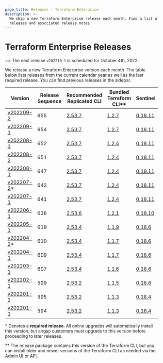 ```yaml
---
page_title: Releases - Terraform Enterprise
description: >-
  We ship a new Terraform Enterprise release each month. Find a list of recent
  releases and associated release notes.
---
```


# Terraform Enterprise Releases

~> The next release `v202210-1` is scheduled for October 4th, 2022.

We release a new Terraform Enterprise version each month. The table below lists releases from the current calendar year as well as the last required release. You can find previous releases in the sidebar.

| Version                                            | Release Sequence | Recommended<br /> Replicated CLI                                     | Bundled <br />Terraform CLI**                                       | Sentinel                                                                       |
| -------------------------------------------------- | ---------------- | -------------------------------------------------------------------- | ------------------------------------------------------------------- | ------------------------------------------------------------------------------ |
| [v202209-2](/enterprise/releases/2022/v202209-2)   | 655              | [2.53.7](https://release-notes.replicated.com/release-notes/2.53.7/) | [1.2.7](https://github.com/hashicorp/terraform/releases/tag/v1.2.7) | [0.18.11](https://docs.hashicorp.com/sentinel/changelog#0-18-11-june-8-2022)   |
| [v202209-1](/enterprise/releases/2022/v202209-1)   | 654              | [2.53.7](https://release-notes.replicated.com/release-notes/2.53.7/) | [1.2.7](https://github.com/hashicorp/terraform/releases/tag/v1.2.7) | [0.18.11](https://docs.hashicorp.com/sentinel/changelog#0-18-11-june-8-2022)   |
| [v202208-3](/enterprise/releases/2022/v202208-3)   | 652              | [2.53.7](https://release-notes.replicated.com/release-notes/2.53.7/) | [1.2.4](https://github.com/hashicorp/terraform/releases/tag/v1.2.4) | [0.18.11](https://docs.hashicorp.com/sentinel/changelog#0-18-11-june-8-2022)   |
| [v202208-2](/enterprise/releases/2022/v202208-2)   | 651              | [2.53.7](https://release-notes.replicated.com/release-notes/2.53.7/) | [1.2.4](https://github.com/hashicorp/terraform/releases/tag/v1.2.4) | [0.18.11](https://docs.hashicorp.com/sentinel/changelog#0-18-11-june-8-2022)   |
| [v202208-1](/enterprise/releases/2022/v202208-1)   | 647              | [2.53.7](https://release-notes.replicated.com/release-notes/2.53.7/) | [1.2.4](https://github.com/hashicorp/terraform/releases/tag/v1.2.4) | [0.18.11](https://docs.hashicorp.com/sentinel/changelog#0-18-11-june-8-2022)   |
| [v202207-2](/enterprise/releases/2022/v202207-2)\* | 642              | [2.53.7](https://release-notes.replicated.com/release-notes/2.53.7/) | [1.2.4](https://github.com/hashicorp/terraform/releases/tag/v1.2.4) | [0.18.11](https://docs.hashicorp.com/sentinel/changelog#0-18-11-june-8-2022)   |
| [v202207-1](/enterprise/releases/2022/v202207-1)   | 641              | [2.53.7](https://release-notes.replicated.com/release-notes/2.53.7/) | [1.2.4](https://github.com/hashicorp/terraform/releases/tag/v1.2.4) | [0.18.11](https://docs.hashicorp.com/sentinel/changelog#0-18-11-june-8-2022)   |
| [v202206-1](/enterprise/releases/2022/v202206-1)   | 636              | [2.53.6](https://release-notes.replicated.com/release-notes/2.53.6/) | [1.2.1](https://github.com/hashicorp/terraform/releases/tag/v1.2.1) | [0.18.10](https://docs.hashicorp.com/sentinel/changelog#0-18-10-may-20-2022)   |
| [v202205-1](/enterprise/releases/2022/v202205-1)   | 619              | [2.53.4](https://release-notes.replicated.com/release-notes/2.53.4/) | [1.1.9](https://github.com/hashicorp/terraform/releases/tag/v1.1.9) | [0.18.6](https://docs.hashicorp.com/sentinel/changelog#0-18-6-february-2-2022) |
| [v202204-2](/enterprise/releases/2022/v202204-2)\* | 610              | [2.53.4](https://release-notes.replicated.com/release-notes/2.53.4/) | [1.1.7](https://github.com/hashicorp/terraform/releases/tag/v1.1.7) | [0.18.6](https://docs.hashicorp.com/sentinel/changelog#0-18-6-february-2-2022) |
| [v202204-1](/enterprise/releases/2022/v202204-1)   | 609              | [2.53.4](https://release-notes.replicated.com/release-notes/2.53.4/) | [1.1.7](https://github.com/hashicorp/terraform/releases/tag/v1.1.7) | [0.18.6](https://docs.hashicorp.com/sentinel/changelog#0-18-6-february-2-2022) |
| [v202203-1](/enterprise/releases/2022/v202203-1)   | 607              | [2.53.4](https://release-notes.replicated.com/release-notes/2.53.4/) | [1.1.6](https://github.com/hashicorp/terraform/releases/tag/v1.1.6) | [0.18.6](https://docs.hashicorp.com/sentinel/changelog#0-18-6-february-2-2022) |
| [v202202-1](/enterprise/releases/2022/v202202-1)   | 599              | [2.53.2](https://release-notes.replicated.com/release-notes/2.53.2/) | [1.1.5](https://github.com/hashicorp/terraform/releases/tag/v1.1.5) | [0.18.6](https://docs.hashicorp.com/sentinel/changelog#0-18-6-february-2-2022) |
| [v202201-2](/enterprise/releases/2022/v202201-2)   | 595              | [2.53.2](https://release-notes.replicated.com/release-notes/2.53.2/) | [1.1.3](https://github.com/hashicorp/terraform/releases/tag/v1.1.3) | [0.18.4](https://docs.hashicorp.com/sentinel/changelog#0-18-4-july-20-2021)    |
| [v202201-1](/enterprise/releases/2022/v202201-1)   | 594              | [2.53.2](https://release-notes.replicated.com/release-notes/2.53.2/) | [1.1.3](https://github.com/hashicorp/terraform/releases/tag/v1.1.3) | [0.18.4](https://docs.hashicorp.com/sentinel/changelog#0-18-4-july-20-2021)    |

\* Denotes a <strong>required release</strong>. All online upgrades will automatically install this version, but airgap customers must upgrade to this version before proceeding to later releases.

\** The release package contains this version of the Terraform CLI, but you can install older and newer versions of the Terraform CLI as needed via the Admin [UI](/enterprise/admin/application/resources#managing-terraform-versions) or [API](/enterprise/api-docs/admin/terraform-versions).
